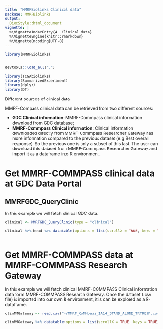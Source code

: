 ```yaml
---
title: "MMRFBiolinks Clinical data"
package: MMRFBiolinks
output:
  BiocStyle::html_document
vignette: |
  %\VignetteIndexEntry{4. Clinical data}
  %\VignetteEngine{knitr::rmarkdown}
  %\VignetteEncoding{UTF-8}
---
```



```r
library(MMRFBiolinks)



```


```r
devtools::load_all(".")
```



```r
library(TCGAbiolinks)
library(SummarizedExperiment)
library(dplyr)
library(DT)
```


<div class="panel panel-info">
<div class="panel-heading">Different sources of clinical data</div>
<div class="panel-body">

MMRF-Compass clinical data can be retrieved from two different sources:

    
 - **GDC Clinical information**: MMRF-Commpass clinical information download from GDC database;
 - **MMRF-Commpass Clinical information**: Clinical information downloaded directly from MMRF-Commpass Researcher Gateway has more information compared to the previous dataset (e.g Best overall response). So the previous one is only a subset of this last. The user can download this dataset from MMRF-Commpass Researcher Gateway and import it as a dataframe into R environment.



</div>
</div>

# Get MMRF-COMMPASS clinical data at GDC Data Portal
## MMRFGDC\_QueryClinic
In this example we will fetch clinical GDC data.

```r
clinical <- MMRFGDC_QueryClinic(type = "clinical")
```

```r
clinical %>% head %>% datatable(options = list(scrollX = TRUE, keys = TRUE))
 

```


# Get MMRF-COMMPASS data at MMRF-COMMPASS Research Gateway

In this example we will fetch clinical MMRF-COMMPASS Clinical information data form MMRF-COMMPASS Research Gateway. Once the dataset (.csv file) is imported into our own R environment, it is can be explored  as a R-dataframe.


```r

clinMMGateway <- read.csv("~/MMRF_CoMMpass_IA14_STAND_ALONE_TRTRESP.csv")

```

```r


clinMMGateway %>% datatable(options = list(scrollX = TRUE, keys = TRUE))

```



